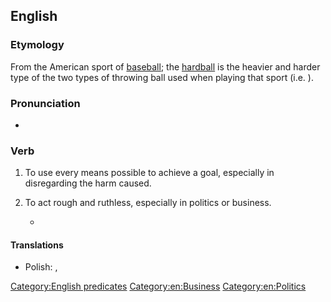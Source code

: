 ==English==

===Etymology===
From the American sport of [[baseball]]; the [[hardball]] is the heavier and harder type of the two types of throwing ball used when playing that sport (i.e. {{m|en|softball}}).

===Pronunciation===
* {{audio|en|En-au-play hardball.ogg|Audio (AU)}}

===Verb===
{{en-verb|*}}

# {{lb|en|idiomatic}} To use every means possible to achieve a goal, especially in disregarding the harm caused.
#: {{ux|en|He was more than willing to extend the terms of the loan, but his boss decided to '''play hardball''' and demanded a balloon payment.}}
# {{lb|en|idiomatic}} To act rough and ruthless, especially in politics or business.
#: {{ux|en|So you wanna '''play hardball'''?}}
#* {{quote-journal|en|date=2021 October 6|author=Christian Wolmar|title=Both sides must work together to get London back on track|journal=RAIL|issue=941|page=35|text=But if ministers keep on '''playing hardball''' with TfL because of narrow party interests, London will lose out. Forcing a 4.8% rise on London fares will only encourage congestion at a time when the roads are already full  and public transport is underused.}}

====Translations====
{{trans-top}}
{{trans-mid}}
* Polish: {{t+|pl|iść po trupach|impf}}, {{t|pl|pójść po trupach|pf}}
{{trans-bottom}}

[[Category:English predicates]]
[[Category:en:Business]]
[[Category:en:Politics]]